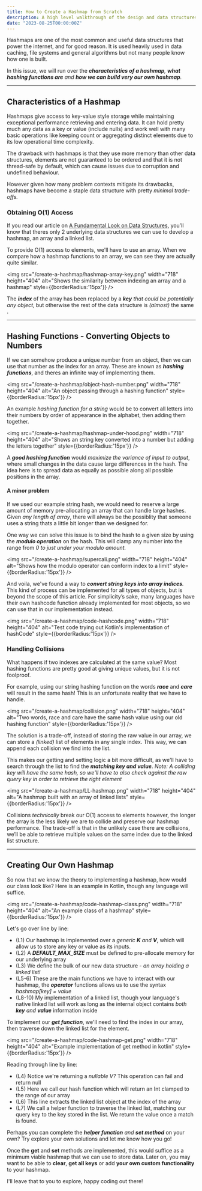 ```yaml
---
title: How to Create a Hashmap from Scratch
description: A high level walkthrough of the design and data structures involved in creating your very own hashmap 
date: "2023-08-25T00:00:00Z"
---
```


Hashmaps are one of the most common and useful data structures that power the internet, and for good reason. 
It is used heavily used in data caching, file systems and general algorithms but not many people know how one is built.

In this issue, we will run over the _**characteristics of a hashmap**, **what hashing functions are** and **how we can build very our own hashmap**._

---

## Characteristics of a Hashmap

Hashmaps give access to key-value style storage while maintaining exceptional performance retrieving and entering data.
It can hold pretty much any data as a key or value (include nulls) and work well with many basic operations like keeping count or aggregating distinct elements due to its low operational time complexity. 

The drawback with hashmaps is that they use more memory than other data structures,
elements are not guaranteed to be ordered and that it is not thread-safe by default, which can cause issues due to corruption and undefined behaviour. 

However given how many problem contexts mitigate its drawbacks, hashmaps have become a staple data structure with pretty _minimal trade-offs._

### Obtaining O(1) Access

If you read our article on [A Fundamental Look on Data Structures](/posts/fundamental-look-data-structures), you’ll know that theres only 2 underlying data structures we can use to develop a hashmap, an array and a linked list.

To provide O(1) access to elements, we'll have to use an array.
When we compare how a hashmap functions to an array, we can see they are actually quite similar.

<img src="/create-a-hashmap/hashmap-array-key.png" width="718" height="404" alt="Shows the similarity between indexing an array and a hashmap" style={{borderRadius:'15px'}} />

The _**index**_ of the array has been replaced by a _**key** that could be potentially any object_, but otherwise the rest of the data structure is _(almost)_ the same .

---

## Hashing Functions - Converting Objects to Numbers
If we can somehow produce a unique number from an object, then we can use that number as the index for an array. 
These are known as _**hashing functions**_, and theres an infinite way of implementing them. 

<img src="/create-a-hashmap/object-hash-number.png" width="718" height="404" alt="An object passing through a hashing function" style={{borderRadius:'15px'}} />

An example _hashing function for a string_ would be to convert all letters into their numbers by order of appearance in the alphabet, then adding them together.

<img src="/create-a-hashmap/hashmap-under-hood.png" width="718" height="404" alt="Shows an string key converted into a number but adding the letters together" style={{borderRadius:'15px'}} />

A _**good hashing function**_ would _maximize the variance of input to output_, where small changes in the data cause large differences in the hash. 
The idea here is to spread data as equally as possible along all possible positions in the array.

#### A minor problem
If we used our example string hash, we would need to reserve a large amount of memory pre-allocating an array that can handle large hashes.
Given _any length of array_, there will always be the possiblity that someone uses a string thats a little bit longer than we designed for.

One way we can solve this issue is to bind the hash to a given size by using the _**modulo operation**_ on the hash.
This will clamp any number into the range from _0 to just under your modulo amount._

<img src="/create-a-hashmap/supercali.png" width="718" height="404" alt="Shows how the modulo operator can conform index to a limit" style={{borderRadius:'15px'}} />

And voila, we've found a way to _**convert string keys into array indices**._ 
This kind of process can be implemented for all types of objects, but is beyond the scope of this article. 
For simplicity’s sake, many languages have their own hashcode function already implemented for most objects, 
so we can use that in our implementation instead.

<img src="/create-a-hashmap/code-hashcode.png" width="718" height="404" alt="Test code trying out Kotlin's implementation of hashCode" style={{borderRadius:'15px'}} />

### Handling Collisions

What happens if two indexes are calculated at the same value? Most hashing functions are pretty good at giving unique values, but it is not foolproof.

For example, using our string hashing function on the words _**race**_ and _**care**_ will result in the same hash!
This is an unfortunate reality that we have to handle.

<img src="/create-a-hashmap/collision.png" width="718" height="404" alt="Two words, race and care have the same hash value using our old hashing function" style={{borderRadius:'15px'}} />

The solution is a trade-off, instead of storing the raw value in our array, we can store a _(linked)_ list of elements in any single index.
This way, we can append each collision we find into the list.

This makes our getting and setting logic a bit more difficult, 
as we'll have to search through the list to find the _**matching key and value**_.
_Note: A colliding key will have the same hash, so we'll have to also check against the raw query key in order to retrieve the right element_

<img src="/create-a-hashmap/LL-hashmap.png" width="718" height="404" alt="A hashmap built with an array of linked lists" style={{borderRadius:'15px'}} />

Collisions _technically_ break our O(1) access to elements however, the longer the array is the less likely we are to collide and preserve our hashmap performance. 
The trade-off is that in the unlikely case there are collisions, we’ll be able to retrieve multiple values on the same index due to the linked list structure.

---

## Creating Our Own Hashmap
So now that we know the theory to implementing a hashmap, how would our class look like?
Here is an example in Kotlin, though any language will suffice.

<img src="/create-a-hashmap/code-hashmap-class.png" width="718" height="404" alt="An example class of a hashmap" style={{borderRadius:'15px'}} />

Let's go over line by line:
- (L1) Our hashmap is implemented over a _generic **K** and **V**_, which will allow us to store any key or value as its inputs. 
- (L2) A _**DEFAULT_MAX_SIZE**_ must be defined to pre-allocate memory for our underlying array
- (L3) We define the bulk of our new data structure - _an array holding a linked list!_
- (L5-6) These are the main functions we have to interact with our hashmap, the _**operator**_ functions allows us to use the syntax _hashmap[key] = value_
- (L8-10) My implementation of a linked list, though your language's native linked list will work as long as the internal object contains _both **key** and **value**_ information inside

To implement our _**get function**_, we'll need to find the index in our array, then traverse down the linked list for the element.

<img src="/create-a-hashmap/code-hashmap-get.png" width="718" height="404" alt="Example implementation of get method in kotlin" style={{borderRadius:'15px'}} />

Reading through line by line:
- (L4) Notice we're returning a _nullable V?_ This operation can fail and return null
- (L5) Here we call our hash function which will return an Int clamped to the range of our array
- (L6) This line extracts the linked list object at the index of the array
- (L7) We call a helper function to traverse the linked list, matching our query key to the key stored in the list. We return the value once a match is found.

Perhaps you can complete the _**helper function** and **set method**_ on your own?
Try explore your own solutions and let me know how you go!

Once the **get** and **set** methods are implemented, this would suffice as a minimum viable hashmap that we can use to store data.
Later on, you may want to be able to **clear**, **get all keys** or add **your own custom functionality** to your hashmap. 

I'll leave that to you to explore, happy coding out there!
